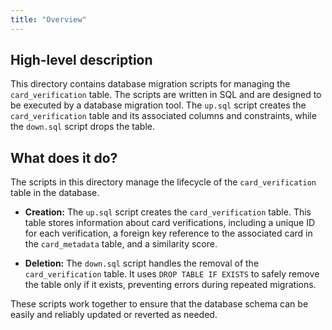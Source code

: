 ```yaml
---
title: "Overview"
---
```


## High-level description
This directory contains database migration scripts for managing the `card_verification` table. The scripts are written in SQL and are designed to be executed by a database migration tool. The `up.sql` script creates the `card_verification` table and its associated columns and constraints, while the `down.sql` script drops the table.

## What does it do?
The scripts in this directory manage the lifecycle of the `card_verification` table in the database. 

- **Creation:** The `up.sql` script creates the `card_verification` table. This table stores information about card verifications, including a unique ID for each verification, a foreign key reference to the associated card in the `card_metadata` table, and a similarity score. 

- **Deletion:** The `down.sql` script handles the removal of the `card_verification` table. It uses `DROP TABLE IF EXISTS` to safely remove the table only if it exists, preventing errors during repeated migrations.

These scripts work together to ensure that the database schema can be easily and reliably updated or reverted as needed.
